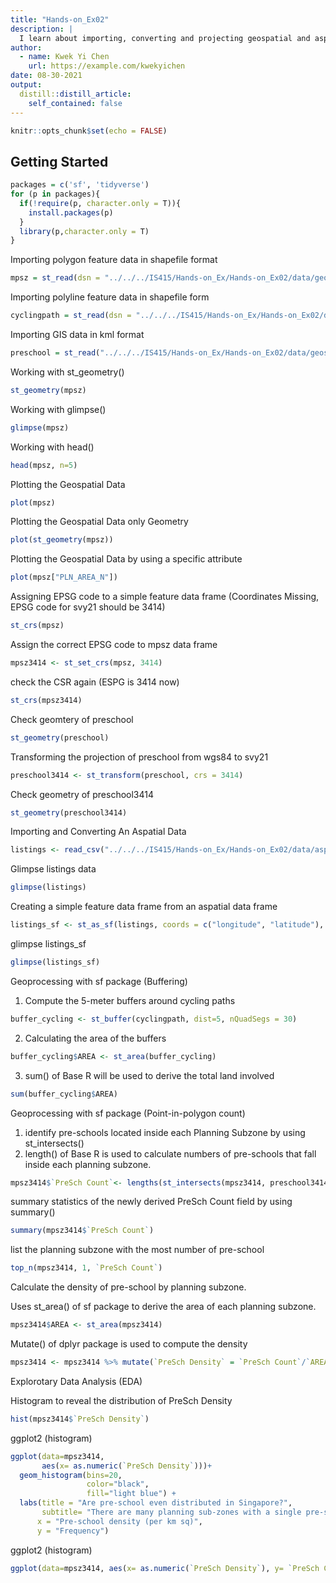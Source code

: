 ```yaml
---
title: "Hands-on_Ex02"
description: |
  I learn about importing, converting and projecting geospatial and aspatial data. 
author:
  - name: Kwek Yi Chen
    url: https://example.com/kwekyichen
date: 08-30-2021
output:
  distill::distill_article:
    self_contained: false
---
```



```r
knitr::opts_chunk$set(echo = FALSE)
```

## Getting Started

```r
packages = c('sf', 'tidyverse')
for (p in packages){
  if(!require(p, character.only = T)){
    install.packages(p)
  }
  library(p,character.only = T)
}
```

Importing polygon feature data in shapefile format

```r
mpsz = st_read(dsn = "../../../IS415/Hands-on_Ex/Hands-on_Ex02/data/geospatial", layer = "MP14_SUBZONE_WEB_PL")
```

Importing polyline feature data in shapefile form

```r
cyclingpath = st_read(dsn = "../../../IS415/Hands-on_Ex/Hands-on_Ex02/data/geospatial", layer = "CyclingPath")
```
Importing GIS data in kml format

```r
preschool = st_read("../../../IS415/Hands-on_Ex/Hands-on_Ex02/data/geospatial/pre-schools-location-kml.kml")
```

Working with st_geometry()

```r
st_geometry(mpsz)
```

Working with glimpse()

```r
glimpse(mpsz)
```

Working with head()

```r
head(mpsz, n=5) 
```

Plotting the Geospatial Data

```r
plot(mpsz)
```

Plotting the Geospatial Data only Geometry

```r
plot(st_geometry(mpsz))
```

Plotting the Geospatial Data by using a specific attribute

```r
plot(mpsz["PLN_AREA_N"])
```

Assigning EPSG code to a simple feature data frame (Coordinates Missing,  EPSG code for svy21 should be 3414)

```r
st_crs(mpsz)
```

Assign the correct EPSG code to mpsz data frame

```r
mpsz3414 <- st_set_crs(mpsz, 3414)
```

check the CSR again (ESPG is 3414 now)

```r
st_crs(mpsz3414)
```

Check geomtery of preschool

```r
st_geometry(preschool)
```

Transforming the projection of preschool from wgs84 to svy21

```r
preschool3414 <- st_transform(preschool, crs = 3414)
```

Check geometry of preschool3414

```r
st_geometry(preschool3414)
```

Importing and Converting An Aspatial Data

```r
listings <- read_csv("../../../IS415/Hands-on_Ex/Hands-on_Ex02/data/aspatial/listings.csv")
```

Glimpse listings data

```r
glimpse(listings) 
```

Creating a simple feature data frame from an aspatial data frame

```r
listings_sf <- st_as_sf(listings, coords = c("longitude", "latitude"), crs=4326) %>% st_transform(crs = 3414)
```

glimpse listings_sf

```r
glimpse(listings_sf)
```

Geoprocessing with sf package (Buffering)

1. Compute the 5-meter buffers around cycling paths

```r
buffer_cycling <- st_buffer(cyclingpath, dist=5, nQuadSegs = 30)
```

2. Calculating the area of the buffers

```r
buffer_cycling$AREA <- st_area(buffer_cycling)
```

3. sum() of Base R will be used to derive the total land involved

```r
sum(buffer_cycling$AREA)
```

Geoprocessing with sf package (Point-in-polygon count)

1. identify pre-schools located inside each Planning Subzone by using st_intersects()
2. length() of Base R is used to calculate numbers of pre-schools that fall inside each planning subzone.

```r
mpsz3414$`PreSch Count`<- lengths(st_intersects(mpsz3414, preschool3414))
```

summary statistics of the newly derived PreSch Count field by using summary() 

```r
summary(mpsz3414$`PreSch Count`)
```

list the planning subzone with the most number of pre-school

```r
top_n(mpsz3414, 1, `PreSch Count`)
```

Calculate the density of pre-school by planning subzone.

Uses st_area() of sf package to derive the area of each planning subzone.

```r
mpsz3414$AREA <- st_area(mpsz3414)
```

Mutate() of dplyr package is used to compute the density

```r
mpsz3414 <- mpsz3414 %>% mutate(`PreSch Density` = `PreSch Count`/`AREA` * 1000000)
```

Explorotary Data Analysis (EDA)

Histogram to reveal the distribution of PreSch Density

```r
hist(mpsz3414$`PreSch Density`)
```

ggplot2 (histogram)

```r
ggplot(data=mpsz3414, 
       aes(x= as.numeric(`PreSch Density`)))+
  geom_histogram(bins=20, 
                 color="black", 
                 fill="light blue") +
  labs(title = "Are pre-school even distributed in Singapore?",
       subtitle= "There are many planning sub-zones with a single pre-school, on the other hand, \nthere are two planning sub-zones with at least 20 pre-schools",
      x = "Pre-school density (per km sq)",
      y = "Frequency")
```

ggplot2 (histogram)

```r


ggplot(data=mpsz3414, aes(x= as.numeric(`PreSch Density`), y= `PreSch Count`))+ geom_point() + labs(x = "Pre-school density (per km sq)", y = "Pre-school count")
```


